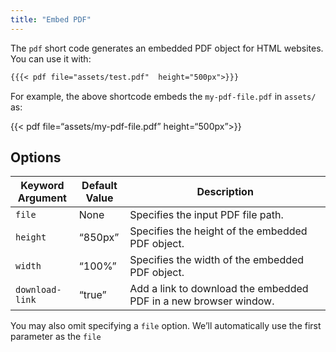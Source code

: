 ```yaml
---
title: "Embed PDF"
---
```


The `pdf` short code generates an embedded PDF object for HTML websites. You can use it with:

```markdown
{{{< pdf file="assets/test.pdf"  height="500px">}}}
```

For example, the above shortcode embeds the `my-pdf-file.pdf` in `assets/` as:

{{< pdf file="assets/my-pdf-file.pdf" height="500px">}}

## Options

| Keyword Argument | Default Value | Description                                              |
|-------------------|---------------|----------------------------------------------------------|
| `file`            | None          | Specifies the input PDF file path.                       |
| `height`          | "850px"       | Specifies the height of the embedded PDF object.         |
| `width`           | "100%"        | Specifies the width of the embedded PDF object.          |
| `download-link`    | "true"        | Add a link to download the embedded PDF in a new browser window.         |

You may also omit specifying a `file` option. We'll automatically use the first parameter as the `file`